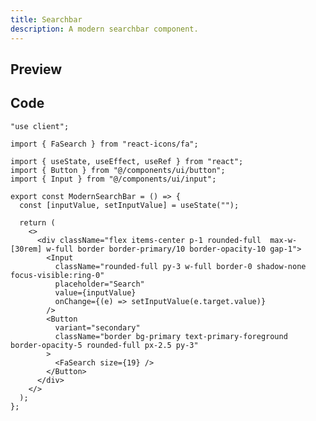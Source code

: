 ```yaml
---
title: Searchbar
description: A modern searchbar component.
---
```



## Preview

<PreviewContainer>
  <ModernSearchBar />
</PreviewContainer>

## Code

```tsx title="SearchBar.tsx"
"use client";

import { FaSearch } from "react-icons/fa";

import { useState, useEffect, useRef } from "react";
import { Button } from "@/components/ui/button";
import { Input } from "@/components/ui/input";

export const ModernSearchBar = () => {
  const [inputValue, setInputValue] = useState("");

  return (
    <>
      <div className="flex items-center p-1 rounded-full  max-w-[30rem] w-full border border-primary/10 border-opacity-10 gap-1">
        <Input
          className="rounded-full py-3 w-full border-0 shadow-none focus-visible:ring-0"
          placeholder="Search"
          value={inputValue}
          onChange={(e) => setInputValue(e.target.value)}
        />
        <Button
          variant="secondary"
          className="border bg-primary text-primary-foreground  border-opacity-5 rounded-full px-2.5 py-3"
        >
          <FaSearch size={19} />
        </Button>
      </div>
    </>
  );
};
```
